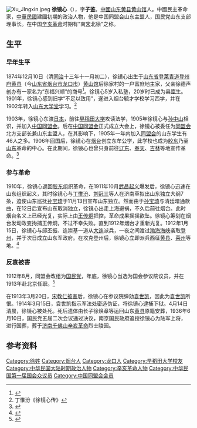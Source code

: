 {{Refimprove|time=2021-03-16T00:12:18+00:00}}
[[File:Xu_JIngxin.jpeg|thumb]]
'''徐镜心'''（{{bd|1888年|12月10日|1914年|4月14日|}}），字'''子鉴'''。[[中國|中國]][[山东|山东]][[黄县|黄县]][[黄山馆镇|黄山馆]]人。中國民主革命家，[[中華民國|中華民國]]建國初期的政治人物，他是中国同盟会山东主盟人，国民党山东支部理事长。在中国[[辛亥革命|辛亥革命]]时期有"南[[宋教仁|宋]]北徐"之称。

==生平==

=== 早年生平 ===
1874年12月10日（清[[同治|同治]]十三年十一月初二），徐镜心出生于[[山東省_(清)|山东省]][[登莱青胶道|登莱青道]][[登州府|登州府]][[黄县|黄县]]（今[[山东省|山东省]][[烟台市|烟台市]][[龙口市|龙口市]]）[[黄山馆镇|黄山馆]]后徐家村的一户富庶地主家，父亲徐德声创办有一家名为“东福兴顺”的商号<ref>{{cite web |title=探访黄山馆镇馆前后徐村 |url=http://sdlk.wenming.cn/meilixiangcun/202004/t20200423_3142963.html |website=龙口文明网 |accessdate=2021-11-05 |date=2020-04-23 |archive-date=2021-11-05 |archive-url=https://web.archive.org/web/20211105120242/http://sdlk.wenming.cn/meilixiangcun/202004/t20200423_3142963.html |dead-url=no }}</ref>。徐镜心5岁入私塾，20岁时已成为县[[廩生|廩生]]。1901年，徐镜心感到旧学“不足以致用”，遂进入烟台毓才学校学习西学，并在1902年转入[[山东大学堂|山东大学堂]]学习。<ref>丁惟汾《徐镜心传》</ref>

1903年，徐镜心东渡[[日本|日本]]，前往[[早稻田大学|早稻田大学]]攻读法学，1905年徐镜心与[[孙中山|孙中山]]相识，并加入[[中国同盟会|中国同盟会]]。后在[[中国同盟会|中国同盟会]]正式成立大会上，徐镜心被委任为[[同盟会|同盟会]]北方支部长兼山东主盟人，在其影响下，1905年一年内加入[[中国同盟会|同盟会]]的山东学生有46人之多。1906年回国后，徐镜心在[[烟台|烟台]]创立东牟公学，此学校也成为[[胶东|胶东]]乃至[[山东|山东]]革命的中心。在此期间，徐镜心也曾只身前往[[辽东半岛|辽东]]、[[沈阳|奉天]]、[[吉林省|吉林]]等地宣传革命。<ref>{{Cite web |url=http://www.chinanews.com/qxcz/2011/10-10/3377060.shtml |title=存档副本 |access-date=2021-02-24 |archive-date=2021-05-22 |archive-url=https://web.archive.org/web/20210522130314/http://www.chinanews.com/qxcz/2011/10-10/3377060.shtml |dead-url=no }}</ref>

=== 参与革命 ===

1910年，徐镜心返回[[胶东|胶东]]组织革命，在1911年10月[[武昌起义|武昌起义]]爆发后，徐镜心迅速在山东组织起义，其时徐镜心与[[丁惟汾|丁惟汾]]、[[刘冠三|刘冠三]]等人在济南草拟出山东独立大纲7条，迫使山东巡抚[[孙宝琦|孙宝琦]]于11月13日宣布山东独立。然而由于[[孙宝琦|孙宝琦]]与清廷暗通款曲，在12日后宣布山东取消独立，徐镜心出走上海避祸，不久后前往烟台。此时烟台名义上已经光复，实际上由[[王传炯|王传炯]]把控，革命成果摇摇欲坠。徐镜心筹划在烟台发动政变拘捕王传炯，不过不幸失败。直到1912年烟台才重新光复。1912年1月15日，徐镜心与邱丕振、连崇基一道从[[大连|大连]]派兵，一夜之间渡过[[渤海海峡|渤海海峡]]袭取[[登州府|登州]]，并于次日成立山东军政府。在攻克登州后，徐镜心立即派兵西征[[黄县|黄县]]、[[莱州|莱州]]等地。<ref>{{Cite web |url=https://www.sdu.edu.cn/info/1026/2600.htm |title=存档副本 |access-date=2021-02-24 |archive-date=2022-03-02 |archive-url=https://web.archive.org/web/20220302043405/https://www.sdu.edu.cn/info/1026/2600.htm |dead-url=no }}</ref>

=== 反袁被害 ===

1912年8月，同盟会改组为[[中国国民党|国民党]]，年底，徐镜心当选为国会参议院议员，并在1913年赴北京任职。<ref>{{Cite web |url=https://www.tongxianghuicn.com/article/785489.jhtml?libId= |title=存档副本 |access-date=2021-02-24 |archive-date=2021-05-22 |archive-url=https://web.archive.org/web/20210522130324/https://www.tongxianghuicn.com/article/785489.jhtml?libId= |dead-url=no }}</ref>

在1913年3月20日，[[宋教仁|宋教仁]][[宋教仁案|被害]]后，徐镜心在参议院弹劾[[袁世凯|袁世凯]]，因此为[[袁世凯|袁世凯]]所恨。1914年3月15日，袁世凯指示军法处密造伪证，将徐镜心逮捕下狱。4月14日清晨，徐镜心被处死。死后遗体由长子徐焕章等运回山东[[黄县|黄县]]原籍安葬，1936年6月10日，国民党五届二次会议通过决议，南京国民政府追授徐镜心为陆军上将，进行国葬，葬于[[济南|济南]][[千佛山|千佛山]][[辛亥革命|辛亥革命]]烈士陵园。

== 参考资料 ==

[[Category:徐姓|Category:徐姓]]
[[Category:烟台人|Category:烟台人]]
[[Category:龙口人|Category:龙口人]]
[[Category:早稻田大学校友|Category:早稻田大学校友]]
[[Category:中华民国大陆时期政治人物|Category:中华民国大陆时期政治人物]]
[[Category:辛亥革命人物|Category:辛亥革命人物]]
[[Category:中华民国第一届国会众议员|Category:中华民国第一届国会众议员]]
[[Category:中国同盟会会员|Category:中国同盟会会员]]